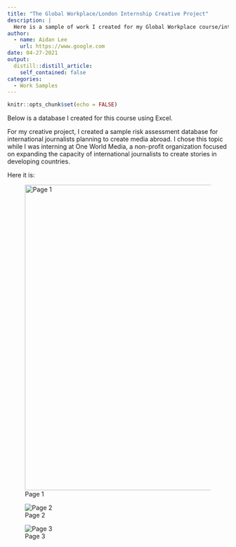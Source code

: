```yaml
---
title: "The Global Workplace/London Internship Creative Project"
description: |
  Here is a sample of work I created for my Global Workplace course/internsip while studying abroad in London.
author:
  - name: Aidan Lee
    url: https://www.google.com
date: 04-27-2021
output:
  distill::distill_article:
    self_contained: false
categories:
  - Work Samples
---
```


```r
knitr::opts_chunk$set(echo = FALSE)
```

Below is a database I created for this course using Excel.

For my creative project, I created a sample risk assessment database for international journalists planning to create media abroad. I chose this topic while I was interning at One World Media, a non-profit organization focused on expanding the capacity of international journalists to create stories in developing countries.

Here it is:

![Page 1](images/Screen%20Shot%202021-04-27%20at%2010.37.59%20PM.png){width="697"}

![Page 2](images/Screen%20Shot%202021-04-27%20at%2010.38.29%20PM.png)

![Page 3](images/Screen%20Shot%202021-04-27%20at%2010.38.57%20PM.png)
